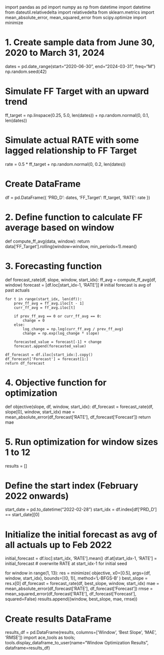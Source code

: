 import pandas as pd
import numpy as np
from datetime import datetime
from dateutil.relativedelta import relativedelta
from sklearn.metrics import mean_absolute_error, mean_squared_error
from scipy.optimize import minimize

# 1. Create sample data from June 30, 2020 to March 31, 2024
dates = pd.date_range(start="2020-06-30", end="2024-03-31", freq="M")
np.random.seed(42)

# Simulate FF Target with an upward trend
ff_target = np.linspace(0.25, 5.0, len(dates)) + np.random.normal(0, 0.1, len(dates))

# Simulate actual RATE with some lagged relationship to FF Target
rate = 0.5 * ff_target + np.random.normal(0, 0.2, len(dates))

# Create DataFrame
df = pd.DataFrame({
    'PRD_D': dates,
    'FF_Target': ff_target,
    'RATE': rate
})

# 2. Define function to calculate FF average based on window
def compute_ff_avg(data, window):
    return data['FF_Target'].rolling(window=window, min_periods=1).mean()

# 3. Forecasting function
def forecast_rate(df, slope, window, start_idx):
    ff_avg = compute_ff_avg(df, window)
    forecast = [df.loc[start_idx-1, 'RATE']]  # initial forecast is avg of past actuals

    for t in range(start_idx, len(df)):
        prev_ff_avg = ff_avg.iloc[t - 1]
        curr_ff_avg = ff_avg.iloc[t]

        if prev_ff_avg == 0 or curr_ff_avg == 0:
            change = 0
        else:
            log_change = np.log(curr_ff_avg / prev_ff_avg)
            change = np.exp(log_change * slope)

        forecasted_value = forecast[-1] + change
        forecast.append(forecasted_value)

    df_forecast = df.iloc[start_idx:].copy()
    df_forecast['Forecast'] = forecast[1:]
    return df_forecast

# 4. Objective function for optimization
def objective(slope, df, window, start_idx):
    df_forecast = forecast_rate(df, slope[0], window, start_idx)
    mae = mean_absolute_error(df_forecast['RATE'], df_forecast['Forecast'])
    return mae

# 5. Run optimization for window sizes 1 to 12
results = []

# Define the start index (February 2022 onwards)
start_date = pd.to_datetime("2022-02-28")
start_idx = df.index[df['PRD_D'] == start_date][0]

# Initialize the initial forecast as avg of all actuals up to Feb 2022
initial_forecast = df.loc[:start_idx, 'RATE'].mean()
df.at[start_idx-1, 'RATE'] = initial_forecast  # overwrite RATE at start_idx-1 for initial seed

for window in range(1, 13):
    res = minimize(
        objective, x0=[0.5], args=(df, window, start_idx),
        bounds=[(0, 1)], method='L-BFGS-B'
    )
    best_slope = res.x[0]
    df_forecast = forecast_rate(df, best_slope, window, start_idx)
    mae = mean_absolute_error(df_forecast['RATE'], df_forecast['Forecast'])
    rmse = mean_squared_error(df_forecast['RATE'], df_forecast['Forecast'], squared=False)
    results.append((window, best_slope, mae, rmse))

# Create results DataFrame
results_df = pd.DataFrame(results, columns=['Window', 'Best Slope', 'MAE', 'RMSE'])
import ace_tools as tools; tools.display_dataframe_to_user(name="Window Optimization Results", dataframe=results_df)